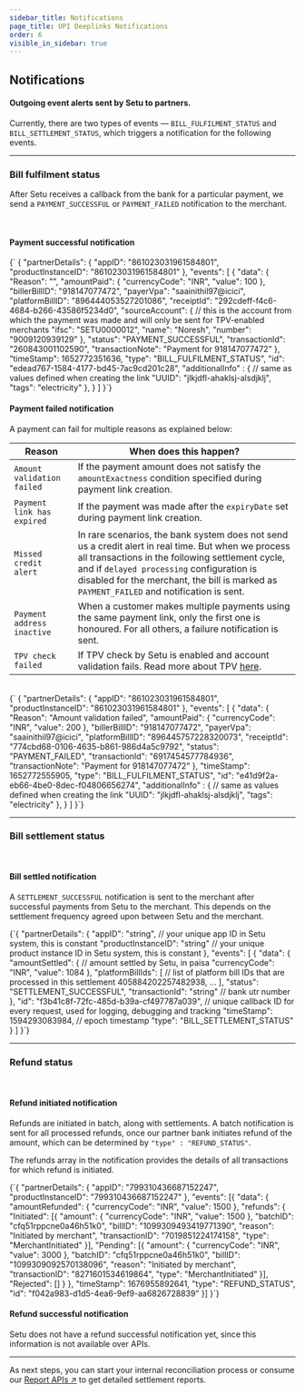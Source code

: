 ```yaml
---
sidebar_title: Notifications
page_title: UPI Deeplinks Notifications
order: 6
visible_in_sidebar: true
---
```


## Notifications

#### Outgoing event alerts sent by Setu to partners.

Currently, there are two types of events — `BILL_FULFILMENT_STATUS` and `BILL_SETTLEMENT_STATUS`, which triggers a notification for the following events.

<hr class="primary" />

### Bill fulfilment status

After Setu receives a callback from the bank for a particular payment, we send a `PAYMENT_SUCCESSFUL` or `PAYMENT_FAILED` notification to the merchant.

<br />

#### Payment successful notification

<CodeBlockWithCopy language="json">
    {`
{
  "partnerDetails": {
    "appID": "861023031961584801",
    "productInstanceID": "861023031961584801"
  },
  "events": [
    {
      "data": {
        "Reason": "",
        "amountPaid": {
          "currencyCode": "INR",
          "value": 100
        },
        "billerBillID": "918147077472",
        "payerVpa": "saainithil97@icici",
        "platformBillID": "896444053527201086",
        "receiptId": "292cdeff-f4c6-4684-b266-43586f5234d0",
        "sourceAccount": {            // this is the account from which the payment was made and will only be sent for TPV-enabled merchants
          "ifsc": "SETU0000012",      
          "name": "Noresh",           
          "number": "9009120939129"   
        },
        "status": "PAYMENT_SUCCESSFUL",
        "transactionId": "260843001102590",
        "transactionNote": "Payment for 918147077472"
      },
      "timeStamp": 1652772351636,
      "type": "BILL_FULFILMENT_STATUS",
      "id": "edead767-1584-4177-bd45-7ac9cd201c28",
      "additionalInfo" : {   // same as values defined when creating the link
        "UUID": "jlkjdfl-ahaklsj-alsdjklj",
        "tags": "electricity"
      },
    }
  ]
}`}
</CodeBlockWithCopy>

<br />

#### Payment failed notification

A payment can fail for multiple reasons as explained below:

| Reason                     | When does this happen?                                                                                                                                                                                                                                                                            |
| -------------------------- | ------------------------------------------------------------------------------------------------------------------------------------------------------------------------------------------------------------------------------------------------------------------------------------------------- |
| `Amount validation failed` | If the payment amount does not satisfy the `amountExactness` condition specified during payment link creation.                                                                                                                                                                                    |
| `Payment link has expired` | If the payment was made after the `expiryDate` set during payment link creation.                                                                                                                                                                                                                  |
| `Missed credit alert`      | In rare scenarios, the bank system does not send us a credit alert in real time. But when we process all transactions in the following settlement cycle, and if `delayed processing` configuration is disabled for the merchant, the bill is marked as `PAYMENT_FAILED` and notification is sent. |
| `Payment address inactive` | When a customer makes multiple payments using the same payment link, only the first one is honoured. For all others, a failure notification is sent.                                                                                                                                              |
| `TPV check failed`         | If TPV check by Setu is enabled and account validation fails. Read more about TPV <a href="/payments/upi-deeplinks/refunds#third-party-verification--tpv--refunds" target="_blank">here</a>.                                                                                                      |

<br />
<CodeBlockWithCopy language="json">
    {`
{
  "partnerDetails": {
    "appID": "861023031961584801",
    "productInstanceID": "861023031961584801"
  },
  "events": [
    {
      "data": {
        "Reason": "Amount validation failed",
        "amountPaid": {
          "currencyCode": "INR",
          "value": 200
        },
        "billerBillID": "918147077472",
        "payerVpa": "saainithil97@icici",
        "platformBillID": "896445757228320073",
        "receiptId": "774cbd68-0106-4635-b861-986d4a5c9792",
        "status": "PAYMENT_FAILED",
        "transactionId": "6917454577784936",
        "transactionNote": "Payment for 918147077472"
      },
      "timeStamp": 1652772555905,
      "type": "BILL_FULFILMENT_STATUS",
      "id": "e41d9f2a-eb66-4be0-8dec-f04806656274",
      "additionalInfo" : {   // same as values defined when creating the link
        "UUID": "jlkjdfl-ahaklsj-alsdjklj",
        "tags": "electricity"
      },
    }
  ]
}`}
</CodeBlockWithCopy>

<hr class="secondary" />

### Bill settlement status

<br />

#### Bill settled notification

A `SETTLEMENT_SUCCESSFUL` notification is sent to the merchant after successful payments from Setu to the merchant. This depends on the settlement frequency agreed upon between Setu and the merchant.

<CodeBlockWithCopy language="json">
    {`{
     "partnerDetails": {
        "appID": "string",  // your unique app ID in Setu system, this is constant
        "productInstanceID": "string"  // your unique product instance ID in Setu system, this is constant
    },
    "events": [
        {
            "data": {
                "amountSettled": {  
                    // amount settled by Setu, in paisa
                    "currencyCode": "INR",
                    "value": 1084
                },
                "platformBillIds": [  
                    // list of platform bill IDs that are processed in this settlement
                    405884202257482938,
                    ...
                ],
                "status": "SETTLEMENT_SUCCESSFUL",
                "transactionId": "string"  // bank utr number
            },
            "id": "f3b41c8f-72fc-485d-b39a-cf497787a039",  // unique callback ID for every request, used for logging, debugging and tracking
            "timeStamp": 1594293083984,  // epoch timestamp
            "type": "BILL_SETTLEMENT_STATUS"
        }
    ]
}`}
</CodeBlockWithCopy>

<hr class="secondary" />

### Refund status

<br />

#### Refund initiated notification

Refunds are initiated in batch, along with settlements. A batch notification is sent for all processed refunds, once our partner bank initiates refund of the amount, which can be determined by `"type" : "REFUND_STATUS"`.

The refunds array in the notification provides the details of all transactions for which refund is initiated.

<CodeBlockWithCopy language="json">
    {`{
	"partnerDetails": {
		"appID": "799310436687152247",
		"productInstanceID": "799310436687152247"
	},
	"events": [{
		"data": {
			"amountRefunded": {
				"currencyCode": "INR",
				"value": 1500
			},
			"refunds": {
				"Initiated": [{
					"amount": {
						"currencyCode": "INR",
						"value": 1500
					},
					"batchID": "cfq51rppcne0a46h51k0",
					"billID": "1099309493419771390",
					"reason": "Initiated by merchant",
					"transactionID": "7019851224174158",
					"type": "MerchantInitiated"
				}],
				"Pending": [{
					"amount": {
						"currencyCode": "INR",
						"value": 3000
					},
					"batchID": "cfq51rppcne0a46h51k0",
					"billID": "1099309092570138096",
					"reason": "Initiated by merchant",
					"transactionID": "8271601534619864",
					"type": "MerchantInitiated"
				}],
				"Rejected": []
			}
		},
		"timeStamp": 1676955892641,
		"type": "REFUND_STATUS",
		"id": "f042a983-d1d5-4ea6-9ef9-aa6826728839"
	}]
}`}
</CodeBlockWithCopy>
<br />

#### Refund successful notification

Setu does not have a refund successful notification yet, since this information is not available over APIs.

<hr class="secondary" />

As next steps, you can start your internal reconciliation process or consume our <a href="/payments/upi-deeplinks/reports" target="_blank">Report APIs ↗</a> to get detailed settlement reports.

<WasPageHelpful />
